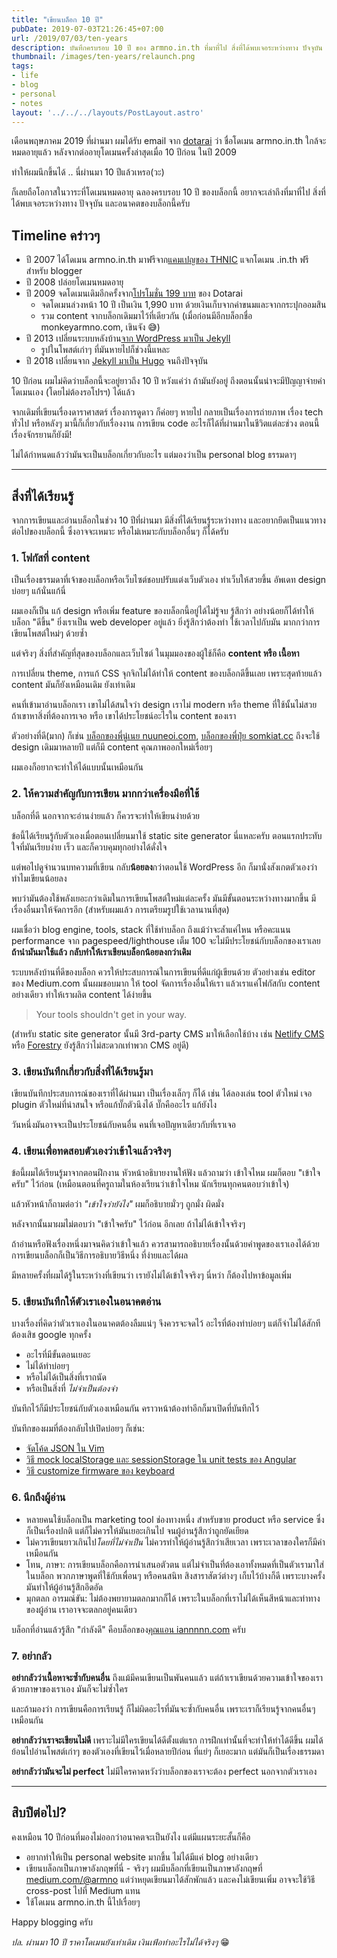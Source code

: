 ```yaml
---
title: "เขียนบล็อก 10 ปี"
pubDate: 2019-07-03T21:26:45+07:00
url: /2019/07/03/ten-years
description: บันทึกครบรอบ 10 ปี ของ armno.in.th ที่มาที่ไป สิ่งที่ได้พบเจอระหว่างทาง ปัจจุบัน และอนาคต
thumbnail: /images/ten-years/relaunch.png
tags:
- life
- blog
- personal
- notes
layout: '../../../layouts/PostLayout.astro'
---
```


เดือนพฤษภาคม 2019 ที่ผ่านมา ผมได้รับ email จาก [dotarai](https://www.dotarai.co.th) ว่า ชื่อโดเมน armno.in.th
ใกล้จะหมดอายุแล้ว หลังจากต่ออายุโดเมนครั้งล่าสุดเมื่อ 10 ปีก่อน ในปี 2009

ทำให้ผมนึกขึ้นได้ .. นี่ผ่านมา 10 ปีแล้วเหรอ(วะ)

ก็เลยถือโอกาสในวาระที่โดเมนหมดอายุ ฉลองครบรอบ 10 ปี ของบล็อกนี้
อยากจะเล่าถึงที่มาที่ไป สิ่งที่ได้พบเจอระหว่างทาง ปัจจุบัน และอนาคตของบล็อกนี้ครับ

<Picture
  src="/images/ten-years/relaunch.png"
  alt="ภาพ screenshot เมื่อ 10 ปีก่อน"
  caption="ภาพ snapshot ของบล็อกนี้เมื่อ 10 ปีก่อน จาก Web Archive (https://web.archive.org/web/20090630010030/http://www.armno.in.th/)"
/>

## Timeline คร่าวๆ

- ปี 2007 ได้โดเมน armno.in.th มาฟรีจาก[แคมเปญของ THNIC](https://www.blognone.com/node/6472)
แจกโดเมน .in.th ฟรีสำหรับ blogger
- ปี 2008 ปล่อยโดเมนหมดอายุ
- ปี 2009 จดโดเมนเดิมอีกครั้งจาก[โปรโมชั่น 199 บาท](https://ksmecare.wordpress.com/2009/08/28/domain/) ของ Dotarai
  - จดโดเมนล่วงหน้า 10 ปี เป็นเงิน 1,990 บาท ด้วยเงินเก็บจากค่าขนมและจากกระปุกออมสิน
  - รวม content จากบล็อกเดิมมาไว้ที่เดียวกัน (เมื่อก่อนมีอีกบล็อกชื่อ monkeyarmno.com, เขินจัง 😅)
- ปี 2013 เปลี่ยนระบบหลังบ้าน[จาก WordPress มาเป็น Jekyll](https://armno.in.th/2013/03/09/from-wordpress-to-jekyll/)
  - รูปในโพสต์เก่าๆ ที่มันหายไปก็ช่วงนี้แหละ
- ปี 2018 เปลี่ยนจาก [Jekyll มาเป็น Hugo](https://armno.in.th/2018/03/24/jekyll-to-hugo/) จนถึงปัจจุบัน


10 ปีก่อน ผมไม่คิดว่าบล็อกนี้จะอยู่ยาวถึง 10 ปี
หวังแค่ว่า ถ้ามันยังอยู่ ถึงตอนนั้นน่าจะมีปัญญาจ่ายค่าโดเมนเอง (โดยไม่ต้องรอโปรฯ) ได้แล้ว

จากเดิมที่เขียนเรื่องดาราศาสตร์ เรื่องการดูดาว ก็ค่อยๆ หายไป
กลายเป็นเรื่องการถ่ายภาพ เรื่อง tech ทั่วไป หรือหลังๆ มานี้ก็เกี่ยวกับเรื่องงาน การเขียน code
อะไรก็ได้ที่ผ่านมาในชีวิตแต่ละช่วง ตอนนี้เรื่องจักรยานก็ยังมี!

ไม่ได้กำหนดแล้วว่ามันจะเป็นบล็อกเกี่ยวกับอะไร แต่มองว่าเป็น personal blog ธรรมดาๆ

-----

## สิ่งที่ได้เรียนรู้
จากการเขียนและอ่านบล็อกในช่วง 10 ปีที่ผ่านมา
มีสิ่งที่ได้เรียนรู้ระหว่างทาง และอยากยึดเป็นแนวทางต่อไปของบล็อกนี้
ซึ่งอาจจะเหมาะ หรือไม่เหมาะกับบล็อกอื่นๆ ก็ได้ครับ

### 1. โฟกัสที่ content

เป็นเรื่องธรรมดาที่เจ้าของบล็อกหรือเว็บไซต์ชอบปรับแต่งเว็บตัวเอง
ทำเว็บให้สวยขึ้น อัพเดท design บ่อยๆ แก้นั่นแก้นี่

ผมเองก็เป็น แก้ design หรือเพิ่ม feature ของบล็อกนี้อยู่ได้ไม่รู้จบ
รู้สึกว่า อย่างน้อยก็ได้ทำให้บล็อก "ดีขึ้น" ยิ่งเราเป็น web developer อยู่แล้ว ยิ่งรู้สึกว่าต้องทำ
ใช้เวลาไปกับมัน มากกว่าการเขียนโพสต์ใหม่ๆ ด้วยซ้ำ

แต่จริงๆ สิ่งที่สำคัญที่สุดของบล็อกและเว็บไซต์ ในมุมมองของผู้ใช้ก็คือ **content หรือ เนื้อหา**

การเปลี่ยน theme, การแก้ CSS จุกจิกไม่ได้ทำให้ content ของบล็อกดีขึ้นเลย
เพราะสุดท้ายแล้ว content มันก็ยังเหมือนเดิม ยังเท่าเดิม

คนที่เข้ามาอ่านบล็อกเรา
เขาไม่ได้สนใจว่า design เราไม่ modern หรือ theme ที่ใช้นั้นไม่สวย
ถ้าเขาหาสิ่งที่ต้องการเจอ หรือ เขาได้ประโยชน์อะไรใน content ของเรา

ตัวอย่างที่ดี(มาก) ก็เช่น [บล็อกของพี่นู๋เนย nuuneoi.com](https://nuuneoi.com/),
[บล็อกของพี่ปุ๋ย somkiat.cc](http://www.somkiat.cc)
ถึงจะใช้ design เดิมมาหลายปี แต่ก็มี content คุณภาพออกใหม่เรื่อยๆ

ผมเองก็อยากจะทำให้ได้แบบนั้นเหมือนกัน

### 2. ให้ความสำคัญกับการเขียน มากกว่าเครื่องมือที่ใช้

บล็อกที่ดี นอกจากจะอ่านง่ายแล้ว ก็ควรจะทำให้เขียนง่ายด้วย

ข้อนี้ได้เรียนรู้กับตัวเองเมื่อตอนเปลี่ยนมาใช้ static site generator นี่แหละครับ
ตอนแรกประทับใจที่มันเรียบง่าย เร็ว และก็ควบคุมทุกอย่างได้ดั่งใจ

แต่พอไปดูจำนวนบทความที่เขียน กลับ**น้อยลง**กว่าตอนใช้ WordPress อีก
ก็มานั่งสังเกตตัวเองว่าทำไมเขียนน้อยลง

พบว่ามันต้องใช้พลังเยอะกว่าเดิมในการเขียนโพสต์ใหม่แต่ละครั้ง
มันมีขั้นตอนระหว่างทางมากขึ้น มีเรื่องอื่นมาให้จัดการอีก
(สำหรับผมแล้ว การเตรียมรูปใช้เวลานานที่สุด)

ผมเชื่อว่า blog engine, tools, stack ที่ใช้ทำบล็อก ถึงแม้ว่าจะล้ำแค่ไหน
หรือคะแนน performance จาก pagespeed/lighthouse เต็ม 100
จะไม่มีประโยชน์กับบล็อกของเราเลย
**ถ้านำมันมาใช้แล้ว กลับทำให้เราเขียนบล็อกน้อยลงกว่าเดิม**

ระบบหลังบ้านที่ดีของบล็อก ควรให้ประสบการณ์ในการเขียนที่ดีแก่ผู้เขียนด้วย
ตัวอย่างเช่น editor ของ Medium.com นั้นผมชอบมาก ให้ tool จัดการเรื่องอื่นให้เรา
แล้วเราแค่โฟกัสกับ content อย่างเดียว ทำให้เราผลิต content ได้ง่ายขึ้น

> Your tools shouldn't get in your way.

(สำหรับ static site generator นั้นมี 3rd-party CMS มาให้เลือกใช้บ้าง เช่น [Netlify CMS](https://www.netlifycms.org/)
หรือ [Forestry](https://forestry.io) ยังรู้สึกว่าไม่สะดวกเท่าพวก CMS อยู่ดี)

### 3. เขียนบันทึกเกี่ยวกับสิ่งที่ได้เรียนรู้มา

เขียนบันทึกประสบการณ์ของเราที่ได้ผ่านมา
เป็นเรื่องเล็กๆ ก็ได้ เช่น
ได้ลองเล่น tool ตัวใหม่ เจอ plugin ตัวใหม่ที่น่าสนใจ
หรือแก้บั๊กตัวนึงได้ บั๊กคืออะไร แก้ยังไง

วันหนึ่งมันอาจจะเป็นประโยชน์กับคนอื่น คนที่เจอปัญหาเดียวกับที่เราเจอ

### 4. เขียนเพื่อทดสอบตัวเองว่าเข้าใจแล้วจริงๆ

ข้อนี้ผมได้เรียนรู้มาจากตอนฝึกงาน หัวหน้าอธิบายงานให้ฟัง แล้วถามว่า เข้าใจไหม
ผมก็ตอบ "เข้าใจครับ" ไว้ก่อน (เหมือนตอนที่ครูถามในห้องเรียนว่าเข้าใจไหม นักเรียนทุกคนตอบว่าเข้าใจ)

แล้วหัวหน้าก็ถามต่อว่า _"เข้าใจว่ายังไง"_ ผมก็อธิบายมั่วๆ ถูกมั่ง ผิดมั่ง

หลังจากนั้นมาผมไม่ตอบว่า "เข้าใจครับ" ไว้ก่อน อีกเลย ถ้าไม่ได้เข้าใจจริงๆ

ถ้าอ่านหรือฟังเรื่องหนึ่งมาจนคิดว่าเข้าใจแล้ว
ควรสามารถอธิบายเรื่องนั้นด้วยคำพูดของเราเองได้ด้วย
การเขียนบล็อกก็เป็นวิธีการอธิบายวิธีหนึ่ง ที่ง่ายและได้ผล

มีหลายครั้งที่ผมได้รู้ในระหว่างที่เขียนว่า เรายังไม่ได้เข้าใจจริงๆ นี่หว่า ก็ต้องไปหาข้อมูลเพิ่ม

### 5. เขียนบันทึกให้ตัวเราเองในอนาคตอ่าน

บางเรื่องที่คิดว่าตัวเราเองในอนาคตต้องลืมแน่ๆ จึงควรจะจดไว้
อะไรที่ต้องทำบ่อยๆ แต่ก็จำไม่ได้สักที ต้องเสิช google ทุกครั้ง

- อะไรที่มีขั้นตอนเยอะ
- ไม่ได้ทำบ่อยๆ
- หรือไม่ได้เป็นสิ่งที่เราถนัด
- หรือเป็นสิ่งที่ _ไม่จำเป็นต้องจำ_

บันทึกไว้ก็มีประโยชน์กับตัวเองเหมือนกัน คราวหน้าต้องทำอีกก็มาเปิดที่บันทึกไว้

บันทึกของผมที่ต้องกลับไปเปิดบ่อยๆ ก็เช่น:

- [จัดโค้ด JSON ใน Vim](https://armno.in.th/2016/01/25/format-json-in-vim/)
- [วิธี mock localStorage และ sessionStorage ใน unit tests ของ Angular](https://medium.com/@armno/til-mocking-localstorage-and-sessionstorage-in-angular-unit-tests-a765abdc9d87)
- [วิธี customize firmware ของ keyboard](https://medium.com/@armno/customizing-dz60-keyboard-firmware-e6ad7222288f)

### 6. นึกถึงผู้อ่าน

- หลายคนใช้บล็อกเป็น marketing tool ช่องทางหนึ่ง สำหรับขาย product หรือ service ซึ่งก็เป็นเรื่องปกติ
แต่ก็ไม่ควรให้มันเยอะเกินไป จนผู้อ่านรู้สึกว่าถูกยัดเยียด
- ไม่ควรเขียนยาวเกินไป*โดยที่ไม่จำเป็น* ไม่ควรทำให้ผู้อ่านรู้สึกว่าเสียเวลา เพราะเวลาของใครก็มีค่าเหมือนกัน
- โทน, ภาษา: การเขียนบล็อกคือการนำเสนอตัวตน แต่ไม่จำเป็นที่ต้องเอาทั้งหมดที่เป็นตัวเรามาใส่ในบล็อก พวกภาษาพูดที่ใช้กับเพื่อนๆ หรือคนสนิท สิงสาราสัตว์ต่างๆ เก็บไว้บ้างก็ดี เพราะบางครั้งมันทำให้ผู้อ่านรู้สึกอึดอัด
- มุกตลก อารมณ์ขัน: ไม่ต้องพยายามตลกมากก็ได้ เพราะในบล็อกที่เราไม่ได้เห็นสีหน้าและท่าทางของผู้อ่าน เราอาจจะตลกอยู่คนเดียว

บล็อกที่อ่านแล้วรู้สึก "กำลังดี" คือบล็อกของ[คุณแอน iannnnn.com](https://iannnnn.com/) ครับ

### 7. อย่ากลัว

**อย่ากลัวว่าเนื้อหาจะซ้ำกับคนอื่น** ถึงแม้มีคนเขียนเป็นพันคนแล้ว
แต่ถ้าเราเขียนด้วยความเข้าใจของเรา ด้วยภาษาของเราเอง มันก็จะไม่ซ้ำใคร

และถ้ามองว่า การเขียนคือการเรียนรู้ ก็ไม่ผิดอะไรที่มันจะซ้ำกับคนอื่น เพราะเราก็เรียนรู้จากคนอื่นๆ เหมือนกัน

**อย่ากลัวว่าเราจะเขียนไม่ดี** เพราะไม่มีใครเขียนได้ดีตั้งแต่แรก การฝึกเท่านั้นที่จะทำให้ทำได้ดีขึ้น
ผมได้ย้อนไปอ่านโพสต์เก่าๆ ของตัวเองที่เขียนไว้เมื่อหลายปีก่อน ที่แย่ๆ ก็เยอะมาก แต่มันก็เป็นเรื่องธรรมดา

**อย่ากลัวว่ามันจะไม่ perfect** ไม่มีใครคาดหวังว่าบล็อกของเราจะต้อง perfect นอกจากตัวเราเอง

<Picture
  src="/images/ten-years/lake.jpg"
  alt="ทะเลสาบ Kawaguchi"
  caption="รูปพักสายตา ไม่เกี่ยวกับเนื้อหา - ทะเลสาบ Kawaguchi"
  ratio="3-2"
/>

-----

## สิบปีต่อไป?

คงเหมือน 10 ปีก่อนที่มองไม่ออกว่าอนาคตจะเป็นยังไง แต่มีแผนระยะสั้นก็คือ

- อยากทำให้เป็น personal website มากขึ้น ไม่ได้มีแค่ blog อย่างเดียว
- เขียนบล็อกเป็นภาษาอังกฤษที่นี่ - จริงๆ ผมมีบล็อกที่เขียนเป็นภาษาอังกฤษที่ [medium.com/@armno](https://medium.com/@armno)
แต่ว่าหยุดเขียนมาได้สักพักแล้ว และคงไม่เขียนเพิ่ม อาจจะใช้วิธี cross-post ไปที่ Medium แทน
- ใช้โดเมน armno.in.th นี้ไปเรื่อยๆ

Happy blogging ครับ

_ปล. ผ่านมา 10 ปี ราคาโดเมนยังเท่าเดิม เงินเฟ้อทำอะไรไม่ได้จริงๆ_ 😁
